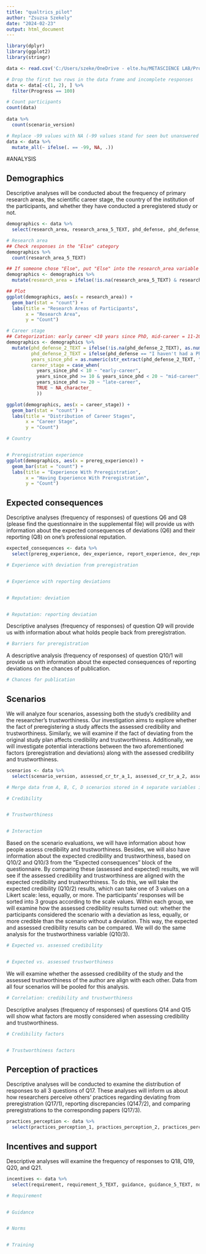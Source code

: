 ```yaml
---
title: "qualtrics_pilot"
author: "Zsuzsa Szekely"
date: "2024-02-23"
output: html_document
---
```


```r
library(dplyr)
library(ggplot2)
library(stringr)
```

```r
data <- read.csv('C:/Users/szeke/OneDrive - elte.hu/METASCIENCE LAB/Projects/094_PreregDeviationsQuant/Data/Study1/Source/pilot.csv')
```

```r
# Drop the first two rows in the data frame and incomplete responses
data <- data[-c(1, 2), ] %>% 
  filter(Progress == 100)

# Count participants
count(data)
  
data %>% 
  count(scenario_version)
```

```r
# Replace -99 values with NA (-99 values stand for seen but unanswered questions)
data <- data %>%
  mutate_all(~ ifelse(. == -99, NA, .))
```

#ANALYSIS

## Demographics

Descriptive analyses will be conducted about the frequency of primary research areas, the scientific career stage, the country of the institution of the participants, and whether they have conducted a preregistered study or not.

```r
demographics <- data %>% 
  select(research_area, research_area_5_TEXT, phd_defense, phd_defense_2_TEXT, country, prereg_experience)

# Research area
## Check responses in the "Else" category
demographics %>% 
  count(research_area_5_TEXT)

## If someone chose "Else", put "Else" into the research_area variable
demographics <- demographics %>% 
  mutate(research_area = ifelse(!is.na(research_area_5_TEXT) & research_area_5_TEXT != "", "Else", research_area))

## Plot
ggplot(demographics, aes(x = research_area)) +
  geom_bar(stat = "count") +
  labs(title = "Research Areas of Participants",
       x = "Research Area",
       y = "Count")

# Career stage
## Categorization: early career <10 years since PhD, mid-career = 11-20 years since PhD, late-career >20 years since PhD
demographics <- demographics %>% 
  mutate(phd_defense_2_TEXT = ifelse(!is.na(phd_defense_2_TEXT), as.numeric(phd_defense_2_TEXT), NA),
         phd_defense_2_TEXT = ifelse(phd_defense == "I haven't had a PhD defense", 0, years_since_phd),
         years_since_phd = as.numeric(str_extract(phd_defense_2_TEXT, "\\d+")),
         career_stage = case_when(
           years_since_phd < 10 ~ "early-career",
           years_since_phd >= 10 & years_since_phd < 20 ~ "mid-career",
           years_since_phd >= 20 ~ "late-career",
           TRUE ~ NA_character_
           ))

ggplot(demographics, aes(x = career_stage)) +
  geom_bar(stat = "count") +
  labs(title = "Distribution of Career Stages",
       x = "Career Stage",
       y = "Count")

# Country


# Preregistration experience
ggplot(demographics, aes(x = prereg_experience)) +
  geom_bar(stat = "count") +
  labs(title = "Experience With Preregistration",
       x = "Having Experience With Preregistration",
       y = "Count")

```

## Expected consequences

Descriptive analyses (frequency of responses) of questions Q6 and Q8 (please find the questionnaire in the supplemental file) will provide us with information about the expected consequences of deviations (Q6) and their reporting (Q8) on one’s professional reputation.

```r
expected_consequences <- data %>% 
  select(prereg_experience, dev_experience, report_experience, dev_reputation_1, report_reputation_1, report_reputation_2, prereg_barriers_1, prereg_barriers_2, prereg_barriers_3, report_consequences_1)

# Experience with deviation from preregistration


# Experience with reporting deviations


# Reputation: deviation


# Reputation: reporting deviation


```

Descriptive analyses (frequency of responses) of question Q9 will provide us with information about what holds people back from preregistration.

```r
# Barriers for preregistration


```

A descriptive analysis (frequency of responses) of question Q10/1 will provide us with information about the expected consequences of reporting deviations on the chances of publication.

```r
# Chances for publication


```

## Scenarios

We will analyze four scenarios, assessing both the study's credibility and the researcher's trustworthiness. Our investigation aims to explore whether the fact of preregistering a study affects the assessed credibility and trustworthiness. Similarly, we will examine if the fact of deviating from the original study plan affects credibility and trustworthiness. Additionally, we will investigate potential interactions between the two aforementioned factors (preregistration and deviations) along with the assessed credibility and trustworthiness.

```r
scenarios <- data %>% 
  select(scenario_version, assessed_cr_tr_a_1, assessed_cr_tr_a_2, assessed_cr_tr_b_1, assessed_cr_tr_b_2, assessed_cr_tr_c_1, assessed_cr_tr_c_2, assessed_cr_tr_d_1, assessed_cr_tr_d_2, cr_factors_a, cr_factors_a_9_TEXT, cr_factors_b, cr_factors_b_9_TEXT, cr_factors_c, cr_factors_c_9_TEXT, cr_factors_d, cr_factors_d_9_TEXT, tr_factors_a, tr_factors_a_9_TEXT, tr_factors_b, tr_factors_b_9_TEXT, tr_factors_c, tr_factors_c_9_TEXT, tr_factors_d, tr_factors_d_9_TEXT, fishy_c, fishy_d)

# Merge data from A, B, C, D scenarios stored in 4 separate variables into 1 variable per question


```

```r
# Credibility


# Trustworthiness


# Interaction
```

Based on the scenario evaluations, we will have information about how people assess credibility and trustworthiness. Besides, we will also have information about the expected credibility and trustworthiness, based on Q10/2 and Q10/3 from the “Expected consequences” block of the questionnaire. By comparing these (assessed and expected) results, we will see if the assessed credibility and trustworthiness are aligned with the expected credibility and trustworthiness. To do this, we will take the expected credibility (Q10/2) results, which can take one of 3 values on a Likert scale: less, equally, or more. The participants' responses will be sorted into 3 groups according to the scale values. Within each group, we will examine how the assessed credibility results turned out: whether the participants considered the scenario with a deviation as less, equally, or more credible than the scenario without a deviation. This way, the expected and assessed credibility results can be compared. We will do the same analysis for the trustworthiness variable (Q10/3).

```r
# Expected vs. assessed credibility


# Expected vs. assessed trustworthiness


```

We will examine whether the assessed credibility of the study and the assessed trustworthiness of the author are align with each other. Data from all four scenarios will be pooled for this analysis.

```r
# Correlation: credibility and trustworthiness


```

Descriptive analyses (frequency of responses) of questions Q14 and Q15 will show what factors are mostly considered when assessing credibility and trustworthiness.

```r
# Credibility factors


# Trustworthiness factors


```

## Perception of practices

Descriptive analyses will be conducted to examine the distribution of responses to all 3 questions of Q17. These analyses will inform us about how researchers perceive others’ practices regarding deviating from preregistration (Q17/1), reporting discrepancies (Q147/2), and comparing preregistrations to the corresponding papers (Q17/3).

```r
practices_perception <- data %>% 
  select(practices_perception_1, practices_perception_2, practices_perception_3)
```

## Incentives and support

Descriptive analyses will examine the frequency of responses to Q18, Q19, Q20, and Q21.

```r
incentives <- data %>% 
  select(requirement, requirement_5_TEXT, guidance, guidance_5_TEXT, norms, training)

# Requirement


# Guidance


# Norms


# Training


```

```r

```
